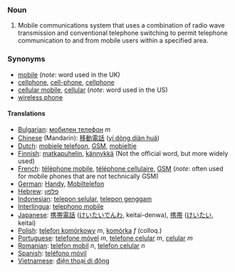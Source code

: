 ===Noun===
#Mobile communications system that uses a combination of radio wave transmission and conventional telephone switching to permit telephone communication to and from mobile users within a specified area.

===Synonyms===

*[[mobile]] (''note'': word used in the UK)
*[[cellphone]], [[cell-phone]], [[cellphone]]
*[[cellular mobile]], [[cellular]] (''note'': word used in the US)
*[[wireless phone]]

====Translations====

*[[Bulgarian]]: [[мобилен телефон]] ''m''
*[[Chinese]] (Mandarin): [[移動電話]] ([[yí dòng diàn huà]])
*[[Dutch]]: [[mobiele telefoon]], [[GSM]], [[mobieltje]]
*[[Finnish]]: [[matkapuhelin]], [[kännykkä]] (Not the official word, but more widely used) 
*[[French]]: [[téléphone mobile]], [[téléphone cellulaire]], [[GSM]] (''note'': often used for mobile phones that are not technically GSM)
*[[German]]: [[Handy]], [[Mobiltelefon]]
*[[Hebrew]]: [[פלפון]]
*[[Indonesian]]: [[telepon selular]], [[telepon genggam]]
*[[Interlingua]]: [[telephono mobile]]
*[[Japanese]]: [[携帯電話]] ([[けいたいでんわ]], keitai-denwa), [[携帯]] ([[けいたい]], keitai)
*[[Polish]]: [[telefon komórkowy]] ''m'', [[komórka]] ''f'' (colloq.)
*[[Portuguese]]: [[telefone móvel]] ''m'', [[telefone celular]] ''m'', [[celular]] ''m''
*[[Romanian]]: [[telefon mobil]] ''n'', [[telefon celular]] ''n'' 
*[[Spanish]]: [[teléfono móvil]]
*[[Vietnamese]]: [[điện thoại di động]]